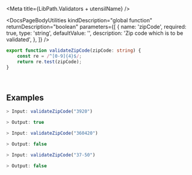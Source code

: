 

<Meta title={LibPath.Validators + utensilName} />

<DocsPageHeader
    title={utensilName}
    description="Validates if the provided zip code is 4 digits."
    addImportantNote={false}
    variant="none"
/>

<DocsPageBodyUtilities
    kindDescription="global function"
    returnDescription="boolean"
    parameters={[
        {
            name: 'zipCode',
            required: true,
            type: 'string',
            defaultValue: '',
            description: 'Zip code which is to be validated',
        },
    ]}
/>

```ts
export function validateZipCode(zipCode: string) {
    const re = /^[0-9]{4}$/;
    return re.test(zipCode);
}
```

<br />

## Examples

<div className="codeDisplayOnly">

```ts
> Input: validateZipCode("3920")

> Output: true
```

```ts
> Input: validateZipCode("360420")

> Output: false
```

```ts
> Input: validateZipCode("37-50")

> Output: false
```

</div>
